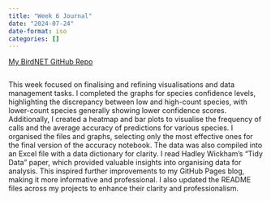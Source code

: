 ```yaml
---
title: "Week 6 Journal"
date: "2024-07-24"
date-format: iso
categories: []
---
```


[My BirdNET GitHub Repo](https://github.com/Jamess200/MyBirdNetTest)
```python
```

This week focused on finalising and refining visualisations and data management tasks. I completed the graphs for species confidence levels, highlighting the discrepancy between low and high-count species, with lower-count species generally showing lower confidence scores. Additionally, I created a heatmap and bar plots to visualise the frequency of calls and the average accuracy of predictions for various species. I organised the files and graphs, selecting only the most effective ones for the final version of the accuracy notebook. The data was also compiled into an Excel file with a data dictionary for clarity.
I read Hadley Wickham's "Tidy Data" paper, which provided valuable insights into organising data for analysis. This inspired further improvements to my GitHub Pages blog, making it more informative and professional. I also updated the README files across my projects to enhance their clarity and professionalism.
